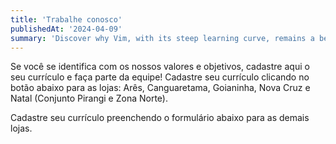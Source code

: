 ```yaml
---
title: 'Trabalhe conosco'
publishedAt: '2024-04-09'
summary: 'Discover why Vim, with its steep learning curve, remains a beloved tool among developers for editing code efficiently and effectively.'
---
```


Se você se identifica com os nossos valores e objetivos, cadastre aqui o seu currículo e faça parte da equipe!
Cadastre seu currículo clicando no botão abaixo para as lojas: Arês, Canguaretama, Goianinha, Nova Cruz e Natal (Conjunto Pirangi e Zona Norte).

Cadastre seu currículo preenchendo o formulário abaixo para as demais lojas.
